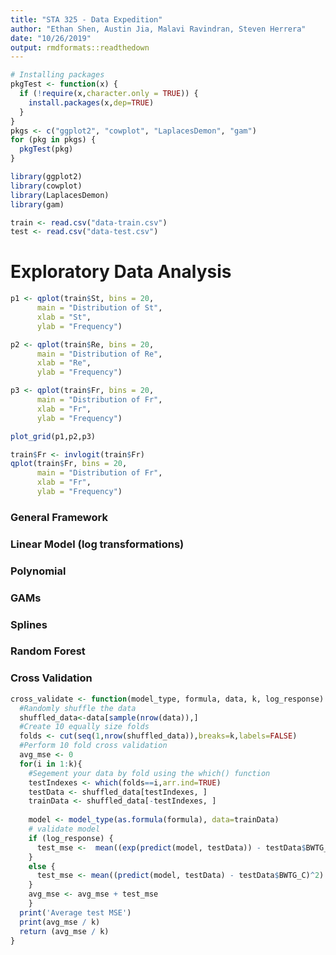 ```yaml
---
title: "STA 325 - Data Expedition"
author: "Ethan Shen, Austin Jia, Malavi Ravindran, Steven Herrera"
date: "10/26/2019"
output: rmdformats::readthedown
---
```


```r
# Installing packages
pkgTest <- function(x) {
  if (!require(x,character.only = TRUE)) {
    install.packages(x,dep=TRUE)
  }
}
pkgs <- c("ggplot2", "cowplot", "LaplacesDemon", "gam")
for (pkg in pkgs) {
  pkgTest(pkg)
}
```

```r
library(ggplot2)
library(cowplot)
library(LaplacesDemon)
library(gam)
```

```r
train <- read.csv("data-train.csv")
test <- read.csv("data-test.csv")
```

# Exploratory Data Analysis

```r
p1 <- qplot(train$St, bins = 20, 
      main = "Distribution of St", 
      xlab = "St", 
      ylab = "Frequency")

p2 <- qplot(train$Re, bins = 20,
      main = "Distribution of Re", 
      xlab = "Re", 
      ylab = "Frequency")

p3 <- qplot(train$Fr, bins = 20,
      main = "Distribution of Fr", 
      xlab = "Fr", 
      ylab = "Frequency")

plot_grid(p1,p2,p3)
```


```r
train$Fr <- invlogit(train$Fr)
qplot(train$Fr, bins = 20,
      main = "Distribution of Fr", 
      xlab = "Fr", 
      ylab = "Frequency")

```

### General Framework

### Linear Model (log transformations)

### Polynomial 

### GAMs

### Splines

### Random Forest

### Cross Validation

```r
cross_validate <- function(model_type, formula, data, k, log_response) {
  #Randomly shuffle the data
  shuffled_data<-data[sample(nrow(data)),]
  #Create 10 equally size folds
  folds <- cut(seq(1,nrow(shuffled_data)),breaks=k,labels=FALSE)
  #Perform 10 fold cross validation
  avg_mse <- 0
  for(i in 1:k){
    #Segement your data by fold using the which() function 
    testIndexes <- which(folds==i,arr.ind=TRUE)
    testData <- shuffled_data[testIndexes, ]
    trainData <- shuffled_data[-testIndexes, ]
    
    model <- model_type(as.formula(formula), data=trainData)
    # validate model
    if (log_response) {
      test_mse <-  mean((exp(predict(model, testData)) - testData$BWTG_C)^2)
    }
    else {
      test_mse <- mean((predict(model, testData) - testData$BWTG_C)^2)
    }
    avg_mse <- avg_mse + test_mse
    }
  print('Average test MSE')
  print(avg_mse / k)
  return (avg_mse / k)
}
```


